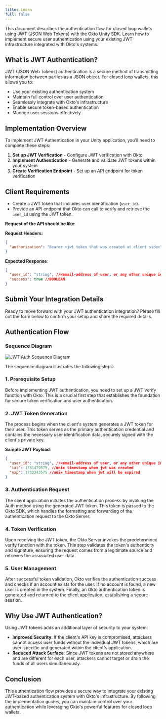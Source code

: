 ```yaml
---
title: Learn
full: false
---
```


This document describes the authentication flow for closed loop wallets using JWT (JSON Web Tokens) with the Okto Unity SDK. Learn how to implement secure user authentication using your existing JWT infrastructure integrated with Okto's systems.


<AIMarkdownComponent isIndex={false} />

## What is JWT Authentication?

JWT (JSON Web Tokens) authentication is a secure method of transmitting information between parties as a JSON object. For closed loop wallets, this allows you to:

- Use your existing authentication system
- Maintain full control over user authentication
- Seamlessly integrate with Okto's infrastructure
- Enable secure token-based authentication
- Manage user sessions effectively

## Implementation Overview

To implement JWT Authentication in your Unity application, you'll need to complete these steps:

1. **Set up JWT Verification** - Configure JWT verification with Okto
2. **Implement Authentication** - Generate and validate JWT tokens within your system
3. **Create Verification Endpoint** - Set up an API endpoint for token verification

## Client Requirements

- Create a JWT token that includes user identification (`user_id`).
- Provide an API endpoint that Okto can call to verify and retrieve the `user_id` using the JWT token.

**Request of the API should be like:**

**Request Headers:**

```json
{
  "authorization": "Bearer <jwt token that was created at client side>"
}
```

**Expected Response**:

```json
{
  "user_id": "string", //<email-address of user, or any other unique identification of user>,
  "success": true //BOOLEAN
}
```

## Submit Your Integration Details

Ready to move forward with your JWT authentication integration? Please fill out the form below to confirm your setup and share the required details.

<TypeformEmbed id="JOvE1w2S" />

## Authentication Flow

### Sequence Diagram

![JWT Auth Sequence Diagram](/images/jwt-auth-sequence-diagram.png)

The sequence diagram illustrates the following steps:

### 1. Prerequisite Setup

Before implementing JWT authentication, you need to set up a JWT verify function with Okto. This is a crucial first step that establishes the foundation for secure token verification and user authentication.

### 2. JWT Token Generation

The process begins when the client's system generates a JWT token for their user. This token serves as the primary authentication credential and contains the necessary user identification data, securely signed with the client's private key.

**Sample JWT Payload**:

```json
{
  "user_id": "string", //<email-address of user, or any other unique identification of user>,
  "iat": 1731479575, //unix timestamp when jwt was created
  "exp": 1732343575 //unix timestamp when jwt will be expired
}
```

### 3. Authentication Request

The client application initiates the authentication process by invoking the Auth method using the generated JWT token. This token is passed to the Okto SDK, which handles the formatting and forwarding of the authentication request to the Okto Server.

### 4. Token Verification

Upon receiving the JWT token, the Okto Server invokes the predetermined verify function with the token. This step validates the token's authenticity and signature, ensuring the request comes from a legitimate source and retrieves the associated user data.

### 5. User Management

After successful token validation, Okto verifies the authentication success and checks if an account exists for the user. If no account is found, a new user is created in the system. Finally, an Okto authentication token is generated and returned to the client application, establishing a secure session.

## Why Use JWT Authentication?

Using JWT tokens adds an additional layer of security to your system:

- **Improved Security**: If the client's API key is compromised, attackers cannot access user funds without the individual JWT tokens, which are user-specific and generated within the client's application.
- **Reduced Attack Surface**: Since JWT tokens are not stored anywhere and are different for each user, attackers cannot target or drain the funds of all users simultaneously.

## Conclusion

This authentication flow provides a secure way to integrate your existing JWT-based authentication system with Okto's infrastructure. By following the implementation guides, you can maintain control over your authentication while leveraging Okto's powerful features for closed loop wallets.
